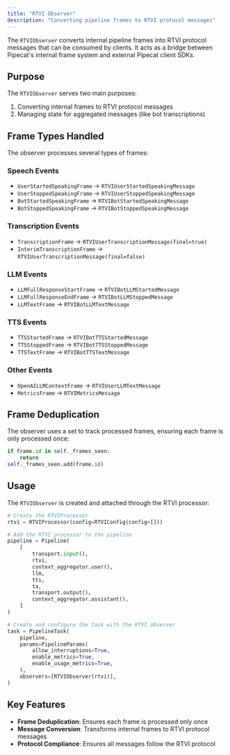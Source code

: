 ```yaml
---
title: "RTVI Observer"
description: "Converting pipeline frames to RTVI protocol messages"
---
```


The `RTVIObserver` converts internal pipeline frames into RTVI protocol messages that can be consumed by clients. It acts as a bridge between Pipecat's internal frame system and external Pipecat client SDKs.

## Purpose

The `RTVIObserver` serves two main purposes:

1. Converting internal frames to RTVI protocol messages
2. Managing state for aggregated messages (like bot transcriptions)

## Frame Types Handled

The observer processes several types of frames:

### Speech Events

- `UserStartedSpeakingFrame` → `RTVIUserStartedSpeakingMessage`
- `UserStoppedSpeakingFrame` → `RTVIUserStoppedSpeakingMessage`
- `BotStartedSpeakingFrame` → `RTVIBotStartedSpeakingMessage`
- `BotStoppedSpeakingFrame` → `RTVIBotStoppedSpeakingMessage`

### Transcription Events

- `TranscriptionFrame` → `RTVIUserTranscriptionMessage(final=true)`
- `InterimTranscriptionFrame` → `RTVIUserTranscriptionMessage(final=false)`

### LLM Events

- `LLMFullResponseStartFrame` → `RTVIBotLLMStartedMessage`
- `LLMFullResponseEndFrame` → `RTVIBotLLMStoppedMessage`
- `LLMTextFrame` → `RTVIBotLLMTextMessage`

### TTS Events

- `TTSStartedFrame` → `RTVIBotTTSStartedMessage`
- `TTSStoppedFrame` → `RTVIBotTTSStoppedMessage`
- `TTSTextFrame` → `RTVIBotTTSTextMessage`

### Other Events

- `OpenAILLMContextFrame` → `RTVIUserLLMTextMessage`
- `MetricsFrame` → `RTVIMetricsMessage`

## Frame Deduplication

The observer uses a set to track processed frames, ensuring each frame is only processed once:

```python
if frame.id in self._frames_seen:
    return
self._frames_seen.add(frame.id)
```

## Usage

The `RTVIObserver` is created and attached through the RTVI processor:

```python
# Create the RTVIProcessor
rtvi = RTVIProcessor(config=RTVIConfig(config=[]))

# Add the RTVI processor to the pipeline
pipeline = Pipeline(
    [
        transport.input(),
        rtvi,
        context_aggregator.user(),
        llm,
        tts,
        ta,
        transport.output(),
        context_aggregator.assistant(),
    ]
)

# Create and configure the task with the RTVI observer
task = PipelineTask(
    pipeline,
    params=PipelineParams(
        allow_interruptions=True,
        enable_metrics=True,
        enable_usage_metrics=True,
    ),
    observers=[RTVIObserver(rtvi)],
)
```

## Key Features

- **Frame Deduplication**: Ensures each frame is processed only once
- **Message Conversion**: Transforms internal frames to RTVI protocol messages
- **Protocol Compliance**: Ensures all messages follow the RTVI protocol
